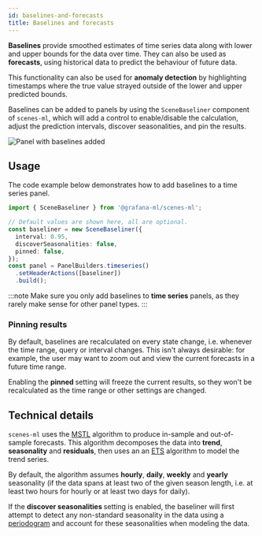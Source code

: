```yaml
---
id: baselines-and-forecasts
title: Baselines and forecasts
---
```



**Baselines** provide smoothed estimates of time series data along with lower and upper bounds for the data over time. They can also be used as **forecasts**, using historical data to predict the behaviour of future data.

This functionality can also be used for **anomaly detection** by highlighting timestamps where the true value strayed outside of the lower and upper predicted bounds.

Baselines can be added to panels by using the `SceneBaseliner` component of `scenes-ml`, which will add a control to enable/disable the calculation, adjust the prediction intervals, discover seasonalities, and pin the results.

![Panel with baselines added](/img/baseliner.png)

## Usage

The code example below demonstrates how to add baselines to a time series panel.

```ts
import { SceneBaseliner } from '@grafana-ml/scenes-ml';

// Default values are shown here, all are optional.
const baseliner = new SceneBaseliner({
  interval: 0.95,
  discoverSeasonalities: false,
  pinned: false,
});
const panel = PanelBuilders.timeseries()
  .setHeaderActions([baseliner])
  .build();
```

:::note
Make sure you only add baselines to **time series** panels, as they rarely make sense for other panel types.
:::

### Pinning results

By default, baselines are recalculated on every state change, i.e. whenever the time range, query or interval changes. This isn't always desirable: for example, the user may want to zoom out and view the current forecasts in a future time range.

Enabling the **pinned <PinnedSvg className="icon" />** setting will freeze the current results, so they won't be recalculated as the time range or other settings are changed.

## Technical details

`scenes-ml` uses the [MSTL][mstl] algorithm to produce in-sample and out-of-sample forecasts. This algorithm decomposes the data into **trend**, **seasonality** and **residuals**, then uses an an [ETS][ets] algorithm to model the trend series.

By default, the algorithm assumes **hourly**, **daily**, **weekly** and **yearly** seasonality (if the data spans at least two of the given season length, i.e. at least two hours for hourly or at least two days for daily).

If the **discover seasonalities <DiscoverSeasonalitiesSvg className="icon"/>** setting is enabled, the baseliner will first attempt to detect any non-standard seasonality in the data using a [periodogram] and account for these seasonalities when modeling the data.

[mstl]: https://arxiv.org/abs/2107.13462
[ets]: https://otexts.com/fpp3/ets-forecasting.html
[periodogram]: https://www.sktime.net/en/latest/api_reference/auto_generated/sktime.param_est.seasonality.SeasonalityPeriodogram.html
